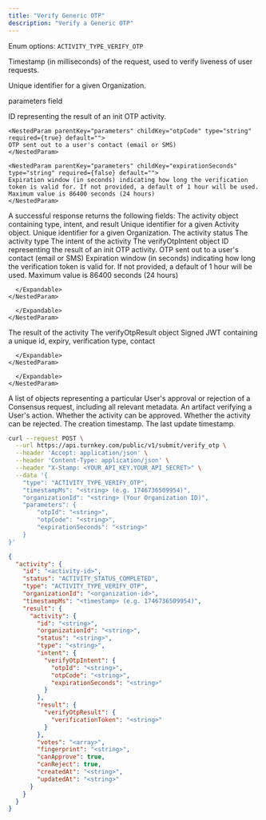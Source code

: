 ```yaml
---
title: "Verify Generic OTP"
description: "Verify a Generic OTP"
---
```



<EndpointPath type="submit" path="verify_otp" />

<Authorizations />

<H3Bordered text="Body" />

<ParamField body="type" type="enum<string>" required={true}>

Enum options: `ACTIVITY_TYPE_VERIFY_OTP`
</ParamField>

<ParamField body="timestampMs" type="string" required={true}>

Timestamp (in milliseconds) of the request, used to verify liveness of user requests.
</ParamField>

<ParamField body="organizationId" type="string" required={true}>

Unique identifier for a given Organization.
</ParamField>

<ParamField body="parameters" type="object" required={true} path="parameters">
  <p>parameters field</p>
  <Expandable title="details">
    <NestedParam parentKey="parameters" childKey="otpId" type="string" required={true} default="">
    ID representing the result of an init OTP activity.
    </NestedParam>
    
    <NestedParam parentKey="parameters" childKey="otpCode" type="string" required={true} default="">
    OTP sent out to a user's contact (email or SMS)
    </NestedParam>
    
    <NestedParam parentKey="parameters" childKey="expirationSeconds" type="string" required={false} default="">
    Expiration window (in seconds) indicating how long the verification token is valid for. If not provided, a default of 1 hour will be used. Maximum value is 86400 seconds (24 hours)
    </NestedParam>
  </Expandable>
</ParamField>

<H3Bordered text="Response" />
A successful response returns the following fields:

<ResponseField name="activity" type="object" required={true}>
  The activity object containing type, intent, and result
  <Expandable title="activity details">
    <NestedParam parentKey="activity" childKey="id" type="string" required={true}>
Unique identifier for a given Activity object.
</NestedParam>
<NestedParam parentKey="activity" childKey="organizationId" type="string" required={true}>
Unique identifier for a given Organization.
</NestedParam>
<NestedParam parentKey="activity" childKey="status" type="string" required={true}>
The activity status
</NestedParam>
<NestedParam parentKey="activity" childKey="type" type="string" required={true}>
The activity type
</NestedParam>
<NestedParam parentKey="activity" childKey="intent" type="object" required={true}>
      The intent of the activity
      <Expandable title="intent details">
        <NestedParam parentKey="activity.intent" childKey="verifyOtpIntent" type="object" required={true}>
      The verifyOtpIntent object
      <Expandable title="verifyOtpIntent details">
        <NestedParam parentKey="activity.intent.verifyOtpIntent" childKey="otpId" type="string" required={true}>
ID representing the result of an init OTP activity.
</NestedParam>
<NestedParam parentKey="activity.intent.verifyOtpIntent" childKey="otpCode" type="string" required={true}>
OTP sent out to a user's contact (email or SMS)
</NestedParam>
<NestedParam parentKey="activity.intent.verifyOtpIntent" childKey="expirationSeconds" type="string" required={false}>
Expiration window (in seconds) indicating how long the verification token is valid for. If not provided, a default of 1 hour will be used. Maximum value is 86400 seconds (24 hours)
</NestedParam>

      </Expandable>
    </NestedParam>

      </Expandable>
    </NestedParam>
<NestedParam parentKey="activity" childKey="result" type="object" required={true}>
      The result of the activity
      <Expandable title="result details">
        <NestedParam parentKey="activity.result" childKey="verifyOtpResult" type="object" required={true}>
      The verifyOtpResult object
      <Expandable title="verifyOtpResult details">
        <NestedParam parentKey="activity.result.verifyOtpResult" childKey="verificationToken" type="string" required={true}>
Signed JWT containing a unique id, expiry, verification type, contact
</NestedParam>

      </Expandable>
    </NestedParam>

      </Expandable>
    </NestedParam>
<NestedParam parentKey="activity" childKey="votes" type="array" required={true}>
A list of objects representing a particular User's approval or rejection of a Consensus request, including all relevant metadata.
</NestedParam>
<NestedParam parentKey="activity" childKey="fingerprint" type="string" required={true}>
An artifact verifying a User's action.
</NestedParam>
<NestedParam parentKey="activity" childKey="canApprove" type="boolean" required={true}>
Whether the activity can be approved.
</NestedParam>
<NestedParam parentKey="activity" childKey="canReject" type="boolean" required={true}>
Whether the activity can be rejected.
</NestedParam>
<NestedParam parentKey="activity" childKey="createdAt" type="string" required={true}>
The creation timestamp.
</NestedParam>
<NestedParam parentKey="activity" childKey="updatedAt" type="string" required={true}>
The last update timestamp.
</NestedParam>

  </Expandable>
</ResponseField>

<RequestExample>

```bash cURL
curl --request POST \
  --url https://api.turnkey.com/public/v1/submit/verify_otp \
  --header 'Accept: application/json' \
  --header 'Content-Type: application/json' \
  --header "X-Stamp: <YOUR_API_KEY.YOUR_API_SECRET>" \
  --data '{
    "type": "ACTIVITY_TYPE_VERIFY_OTP",
    "timestampMs": "<string> (e.g. 1746736509954)",
    "organizationId": "<string> (Your Organization ID)",
    "parameters": {
        "otpId": "<string>",
        "otpCode": "<string>",
        "expirationSeconds": "<string>"
    }
}'
```

</RequestExample>

<ResponseExample>

```json 200
{
  "activity": {
    "id": "<activity-id>",
    "status": "ACTIVITY_STATUS_COMPLETED",
    "type": "ACTIVITY_TYPE_VERIFY_OTP",
    "organizationId": "<organization-id>",
    "timestampMs": "<timestamp> (e.g. 1746736509954)",
    "result": {
      "activity": {
        "id": "<string>",
        "organizationId": "<string>",
        "status": "<string>",
        "type": "<string>",
        "intent": {
          "verifyOtpIntent": {
            "otpId": "<string>",
            "otpCode": "<string>",
            "expirationSeconds": "<string>"
          }
        },
        "result": {
          "verifyOtpResult": {
            "verificationToken": "<string>"
          }
        },
        "votes": "<array>",
        "fingerprint": "<string>",
        "canApprove": true,
        "canReject": true,
        "createdAt": "<string>",
        "updatedAt": "<string>"
      }
    }
  }
}
```

</ResponseExample>
